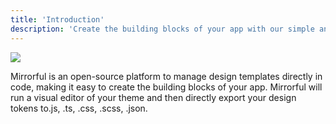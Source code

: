 ```yaml
---
title: 'Introduction'
description: 'Create the building blocks of your app with our simple and open-source design system infrastructure.'
---
```


![](/image/intropage.png)

Mirrorful is an open-source platform to manage design templates directly in code, making it easy to create the building blocks of your app. Mirrorful will run a visual editor of your theme and then directly export your design tokens to.js, .ts, .css, .scss, .json.

<CardGroup cols={2}>
  <Card
    title="Start new projects with a source of truth"
    icon="diagram-project"
    color="#9F7AEA"
  ></Card>
  <Card
    title="Visually modify your theme"
    icon="square-dashed-circle-plus"
    color="#9F7AEA"
  ></Card>
  <Card title="Lives in code" icon="code" color="#9F7AEA"></Card>
  <Card title="Speeds up development" icon="bolt" color="#9F7AEA"></Card>
  <Card
    title="Prepares you for scale"
    icon="earth-americas"
    color="#9F7AEA"
  ></Card>
  <Card
    title="Lightweight with no lock-in"
    icon="feather"
    color="#9F7AEA"
  ></Card>
</CardGroup>
